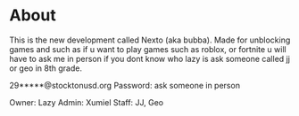 # About

This is the new development called Nexto (aka bubba).
Made for unblocking games and such as if u want to play games such as roblox, or fortnite u will have to ask me in person if you dont know who lazy is ask someone called jj or geo in 8th grade.

29*****@stocktonusd.org
Password: ask someone in person

Owner: Lazy
Admin: Xumiel
Staff: JJ, Geo
